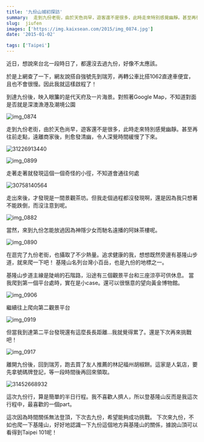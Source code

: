 ```yaml
---
title: '九份山城初探訪'
summary:  走到九份老街，由於天色尚早，遊客還不是很多，此時走來特別感覺幽靜。甚至再往前走點，遠離商家後，則愈發清幽，令人深覺時間緩慢了下來。
slug:  jiufen
images: ['https://img.kaixsean.com/2015/img_0874.jpg']
date: '2015-01-02'

tags: ['Taipei']
---
```

近日，想說來台北一段時日了，都還沒去過九份，好像不太應該。

於是上網查了一下，網友說搭自強號先到瑞芳，再轉公車比搭1062直達車便宜，且也不會很慢。因此我就這樣啟程了！

到達九份後，映入眼簾的是代天府及一片海景。對照著Google Map，不知道對面是否就是深澳漁港及潮境公園

![img_0874](https://img.kaixsean.com/2015/img_0874.jpg)

走到九份老街，由於天色尚早，遊客還不是很多，此時走來特別感覺幽靜。甚至再往前走點，遠離商家後，則愈發清幽，令人深覺時間緩慢了下來。

![31226913440](https://img.kaixsean.com/2015/31226913440.jpg)

![img_0899](https://img.kaixsean.com/2015/img_0899.jpg)

走著走著就發現這個一個奇怪的小徑，不知道會通往何處

![30758140564](https://img.kaixsean.com/2015/30758140564.jpg)

走出來後，才發現是一間景觀茶坊。但我走個過程都沒發現啊，還是因為我只想著不能跌倒，而沒注意到呢。

![img_0882](https://img.kaixsean.com/2015/img_0882.jpg)

當然，來到九份怎能放過因為神隱少女而馳名遠播的阿妹茶樓呢。

![img_0890](https://img.kaixsean.com/2015/img_0890.jpg)

在逛完了九份老街，也攝取了不少熱量。追求健康的我，想想既然旁邊有基隆山步道，就來爬一下吧！ 基隆山名列台灣小百岳，也是九份的地標之一。

基隆山步道主線是陡峭的石階路，沿途有三個觀景平台和三座涼亭可供休息。 當我爬到第一個平台處時，實在是小case。還可以很愜意的望向黃金博物館。 

![img_0906](https://img.kaixsean.com/2015/img_0906.jpg)

繼續往上爬向第二觀景平台

![img_0919](https://img.kaixsean.com/2015/img_0919.jpg)

但當我到達第二平台發現還有這麼長長距離…我就覺得累了。還是下次再來挑戰吧！

![img_0917](https://img.kaixsean.com/2015/img_0917.jpg)

離開九份後，回到瑞芳，跑去買了友人推薦的林記福州胡椒餅。這家是人氣店，要先拿號碼牌登記，等一段時間後再回來領取。

![31452668932](https://img.kaixsean.com/2015/31452668932.jpg)

這次九份行，算是簡單的半日行程。我不喜歡人擠人，所以登基隆山反而是我這次行程中，最喜歡的一個part。

這次因為時間關係無法登頂，下次去九份，希望能夠成功挑戰。 下次來九份，不如也爬一下基隆山，好好地認識一下九份這個地方與基隆山的關係，據說山頂可以看得到Taipei 101呢！
